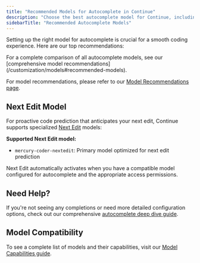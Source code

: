 ```yaml
---
title: "Recommended Models for Autocomplete in Continue"
description: "Choose the best autocomplete model for Continue, including hosted high-performance options, fast speed/quality tradeoffs, and local privacy-first models."
sidebarTitle: "Recommended Autocomplete Models"
---
```


Setting up the right model for autocomplete is crucial for a smooth coding experience. Here are our top recommendations:

<Info>
  For a complete comparison of all autocomplete models, see our [comprehensive model recommendations](/customization/models#recommended-models).
</Info>

For model recommendations, please refer to our [Model Recommendations page](/customization/models).

## Next Edit Model

For proactive code prediction that anticipates your next edit, Continue supports specialized [Next Edit](/features/edit/next-edit) models:

**Supported Next Edit model:**

- `mercury-coder-nextedit`: Primary model optimized for next edit prediction

Next Edit automatically activates when you have a compatible model configured for autocomplete and the appropriate access permissions.

## Need Help?

If you're not seeing any completions or need more detailed configuration options, check out our comprehensive [autocomplete deep dive guide](/customize/deep-dives/autocomplete).

## Model Compatibility

To see a complete list of models and their capabilities, visit our [Model Capabilities guide](/customize/deep-dives/model-capabilities).
